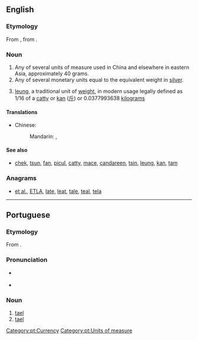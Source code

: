 {{also|tæl}}
==English==
{{wikipedia}}

===Etymology===
From {{etyl|pt|en}} {{m|pt|tael}}, from {{etyl|ms|en}} {{m|ms|tahil}}.

===Noun===
{{en-noun}}
# Any of several units of measure used in China and elsewhere in eastern Asia, approximately 40 grams.
# Any of several monetary units equal to the equivalent weight in [[silver]].
# {{lb|en|Hong Kong}} [[leung]], a traditional unit of [[weight]], in modern usage legally defined as 1/16 of a [[catty]] or [[kan]] ([[斤]]) or 0.0377993638 [[kilogram]]s

====Translations====
{{trans-top}}
* Chinese:
*: Mandarin: {{t+|cmn|兩}}, {{t+|cmn|两|tr=liǎng}}
{{trans-mid}}
{{trans-bottom}}

====See also====
* {{sense|Hong Kong units}} [[chek]], [[tsun]], [[fan]], [[picul]], [[catty]], [[mace]], [[candareen]], [[tsin]], [[leung]], [[kan]], [[tam]]

===Anagrams===
* [[et al.#English|et al.]], [[ETLA#English|ETLA]], [[late#English|late]], [[leat#English|leat]], [[tale#English|tale]], [[teal#English|teal]], [[tela#English|tela]]

----

==Portuguese==

===Etymology===
From {{etyl|ms|pt}} {{m|ms|tahil}}.

===Pronunciation===
* {{a|Portugal}} {{IPA|/tɐ.ˈɛɫ/|lang=pt}}
* {{a|Brazil}} {{IPA|/ta.ˈɛw/|lang=pt}}

===Noun===
{{pt-noun|m|taéis}}

# [[#English|tael]] {{gloss|any of several eastern Asian units of measure}}
# [[#English|tael]] {{gloss|any of several eastern Asian monetary units}}

[[Category:pt:Currency]]
[[Category:pt:Units of measure]]